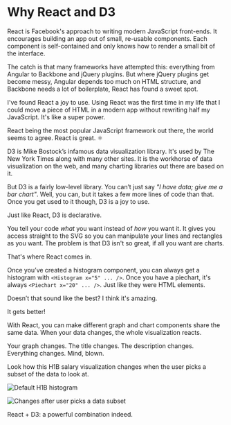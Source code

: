 
# Why React and D3

<Vimeo id={424607829} />

React is Facebook's approach to writing modern JavaScript front-ends. It
encourages building an app out of small, re-usable components. Each component
is self-contained and only knows how to render a small bit of the interface.

The catch is that many frameworks have attempted this: everything from Angular
to Backbone and jQuery plugins. But where jQuery plugins get become messy,
Angular depends too much on HTML structure, and Backbone needs a lot of
boilerplate, React has found a sweet spot.

I've found React a joy to use. Using React was the first time in my life that I
could move a piece of HTML in a modern app without rewriting half my
JavaScript. It's like a super power.

React being the most popular JavaScript framework out there, the world seems to
agree. React is great. :atom_symbol:

D3 is Mike Bostock’s infamous data visualization library. It's used by The New
York Times along with many other sites. It is the workhorse of data
visualization on the web, and many charting libraries out there are based on
it.

But D3 is a fairly low-level library. You can’t just say _"I have data; give me
a bar chart"_. Well, you can, but it takes a few more lines of code than that.
Once you get used to it though, D3 is a joy to use.

Just like React, D3 is declarative.

You tell your code _what_ you want instead of _how_ you want it. It gives you
access straight to the SVG so you can manipulate your lines and rectangles as
you want. The problem is that D3 isn't so great, if all you want are charts.

That's where React comes in.

Once you’ve created a histogram component, you can always get a histogram with
`<Histogram x="5" ... />`. Once you have a piechart, it's always
`<Piechart x="20" ... />`. Just like they were HTML elements.

Doesn’t that sound like the best? I think it's amazing.

It gets better!

With React, you can make different graph and chart components share the same
data. When your data changes, the whole visualization reacts.

Your graph changes. The title changes. The description changes. Everything
changes. Mind, blown.

Look how this H1B salary visualization changes when the user picks a subset of
the data to look at.

![Default H1B histogram](https://raw.githubusercontent.com/Swizec/react-d3js-es6-ebook/2018-version/manuscript/resources/images/full_default_h1b.png)

![Changes after user picks a data subset](https://raw.githubusercontent.com/Swizec/react-d3js-es6-ebook/2018-version/manuscript/resources/images/full_changed_h1b.png)

React + D3: a powerful combination indeed.
